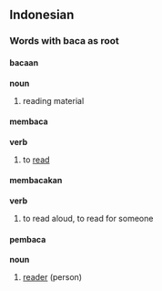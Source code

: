 ==Indonesian==

===Words with baca as root===
====bacaan====
'''noun'''

# reading material

====membaca====
'''verb'''

# to [[read]]

====membacakan====
'''verb'''

# to read aloud, to read for someone

====pembaca====
'''noun'''

# [[reader]] (person)